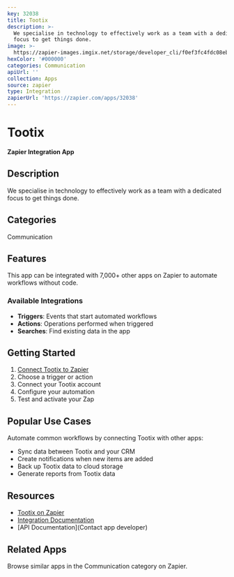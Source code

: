 ```yaml
---
key: 32038
title: Tootix
description: >-
  We specialise in technology to effectively work as a team with a dedicated
  focus to get things done.
image: >-
  https://zapier-images.imgix.net/storage/developer_cli/f0ef3fc4fdc08eb5a11b4dd26407049c.png?auto=format%2Ccompress&ixlib=python-3.0.0&q=50
hexColor: '#000000'
categories: Communication
apiUrl: ''
collection: Apps
source: zapier
type: Integration
zapierUrl: 'https://zapier.com/apps/32038'
---
```

# Tootix

**Zapier Integration App**

## Description

We specialise in technology to effectively work as a team with a dedicated focus to get things done.

## Categories

Communication

## Features

This app can be integrated with 7,000+ other apps on Zapier to automate workflows without code.

### Available Integrations

- **Triggers**: Events that start automated workflows
- **Actions**: Operations performed when triggered
- **Searches**: Find existing data in the app

## Getting Started

1. [Connect Tootix to Zapier](https://zapier.com/apps/32038)
2. Choose a trigger or action
3. Connect your Tootix account
4. Configure your automation
5. Test and activate your Zap

## Popular Use Cases

Automate common workflows by connecting Tootix with other apps:

- Sync data between Tootix and your CRM
- Create notifications when new items are added
- Back up Tootix data to cloud storage
- Generate reports from Tootix data

## Resources

- [Tootix on Zapier](https://zapier.com/apps/32038)
- [Integration Documentation](https://zapier.com/apps/32038/integrations)
- [API Documentation](Contact app developer)

## Related Apps

Browse similar apps in the Communication category on Zapier.
